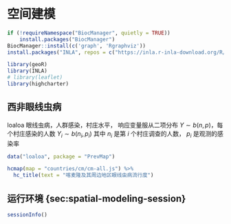 # 空间建模 {#chap:spatial-modeling}

```r
if (!requireNamespace("BiocManager", quietly = TRUE))
    install.packages("BiocManager")
BiocManager::install(c('graph', 'Rgraphviz'))
install.packages("INLA", repos = c("https://inla.r-inla-download.org/R/stable", getOption("repos")), dependencies = TRUE)
```

```r
library(geoR)
library(INLA)
# library(leaflet)
library(highcharter)
```

## 西非眼线虫病 {#sec:cameroon-eyeworm}

loaloa 眼线虫病，人群感染，村庄水平， 响应变量服从二项分布 $Y \sim b(n,p)$，每个村庄感染的人数 $Y_i \sim b(n_i, p_i)$ 其中 $n_i$ 是第 $i$ 个村庄调查的人数， $p_i$ 是观测的感染率

```r
data("loaloa", package = "PrevMap")
```

<!-- 大规模空间数据建模，低秩近似和最近邻算法 -->

```r
hcmap(map = "countries/cm/cm-all.js") %>%
  hc_title(text = "喀麦隆及其周边地区眼线虫病流行度")
```

## 运行环境 {sec:spatial-modeling-session}

```r
sessionInfo()
```

